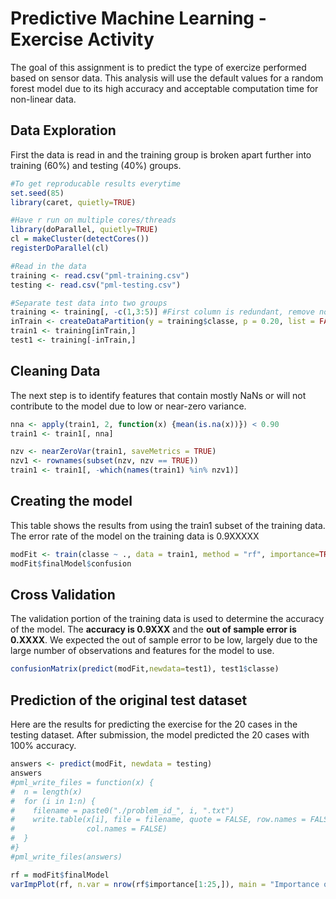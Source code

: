 Predictive Machine Learning - Exercise Activity
========================================================
The goal of this assignment is to predict the type of exercize performed based on sensor data.  This analysis will use the default values for a random forest model due to its high accuracy and acceptable computation time for non-linear data.  

## Data Exploration
First the data is read in and the training group is broken apart further into training (60%) and testing (40%) groups.

```r
#To get reproducable results everytime 
set.seed(85)
library(caret, quietly=TRUE)

#Have r run on multiple cores/threads
library(doParallel, quietly=TRUE)
cl = makeCluster(detectCores())
registerDoParallel(cl)

#Read in the data
training <- read.csv("pml-training.csv")
testing <- read.csv("pml-testing.csv")

#Separate test data into two groups
training <- training[, -c(1,3:5)] #First column is redundant, remove noisy time data
inTrain <- createDataPartition(y = training$classe, p = 0.20, list = FALSE)
train1 <- training[inTrain,]
test1 <- training[-inTrain,]
```

## Cleaning Data
The next step is to identify features that contain mostly NaNs or will not contribute to the model due to low or near-zero variance. 
```r
nna <- apply(train1, 2, function(x) {mean(is.na(x))}) < 0.90
train1 <- train1[, nna]

nzv <- nearZeroVar(train1, saveMetrics = TRUE)
nzv1 <- rownames(subset(nzv, nzv == TRUE))
train1 <- train1[, -which(names(train1) %in% nzv1)]
```

## Creating the model
This table shows the results from using the train1 subset of the training data.  The error rate of the model on the training data is 0.9XXXXX
```r
modFit <- train(classe ~ ., data = train1, method = "rf", importance=TRUE)
modFit$finalModel$confusion
```

## Cross Validation
The validation portion of the training data is used to determine the accuracy of the model.  The <b>accuracy is 0.9XXX</b> and the <b>out of sample error is 0.XXXX</b>.  We expected the out of sample error to be low, largely due to the large number of observations and features for the model to use.    
```r
confusionMatrix(predict(modFit,newdata=test1), test1$classe)
```

## Prediction of the original test dataset
Here are the results for predicting the exercise for the 20 cases in the testing dataset.  After submission, the model predicted the 20 cases with 100% accuracy.  
```r
answers <- predict(modFit, newdata = testing)
answers
#pml_write_files = function(x) {
#  n = length(x)
#  for (i in 1:n) {
#    filename = paste0("./problem_id_", i, ".txt")
#    write.table(x[i], file = filename, quote = FALSE, row.names = FALSE, 
#                col.names = FALSE)
#  }
#}
#pml_write_files(answers)

```


```r
rf = modFit$finalModel
varImpPlot(rf, n.var = nrow(rf$importance[1:25,]), main = "Importance of the top 25 sensors")
```

